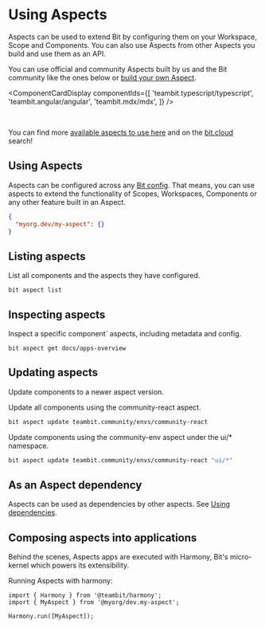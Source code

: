 
# Using Aspects

Aspects can be used to extend Bit by configuring them on your Workspace, Scope and Components. You can also use Aspects from other Aspects you
build and use them as an API.

You can use official and community Aspects built by us and the Bit community like the ones below or [build your own Aspect](/docs/extending-bit/creating-aspects).

<ComponentCardDisplay componentIds={[
  'teambit.typescript/typescript',
  'teambit.angular/angular',
  'teambit.mdx/mdx',
]} />

<br />

You can find more [available aspects to use here](/aspects) and on the [bit.cloud](https://bit.cloud/components?env=aspect) search!

## Using Aspects

Aspects can be configured across any [Bit config](/). That means, you can use aspects to extend the functionality of Scopes, Workspaces,
Components or any other feature built in an Aspect.

```json
{
  "myorg.dev/my-aspect": {}
}
```

## Listing aspects

List all components and the aspects they have configured.

```
bit aspect list
```

## Inspecting aspects

Inspect a specific component` aspects, including metadata and config.

```
bit aspect get docs/apps-overview
```


## Updating aspects

Update components to a newer aspect version.

Update all components using the community-react aspect.

```bash
bit aspect update teambit.community/envs/community-react
```

Update components using the community-env aspect under the ui/* namespace.

```bash
bit aspect update teambit.community/envs/community-react "ui/*"
```

## As an Aspect dependency

Aspects can be used as dependencies by other aspects. See [Using dependencies](/docs/extending-bit/creating-aspects#using-dependencies).

## Composing aspects into applications

Behind the scenes, Aspects apps are executed with Harmony, Bit's micro-kernel which powers its extensibility.

Running Aspects with harmony:

```tsx
import { Harmony } from '@teambit/harmony';
import { MyAspect } from '@myorg/dev.my-aspect';

Harmony.run([MyAspect]);
```

